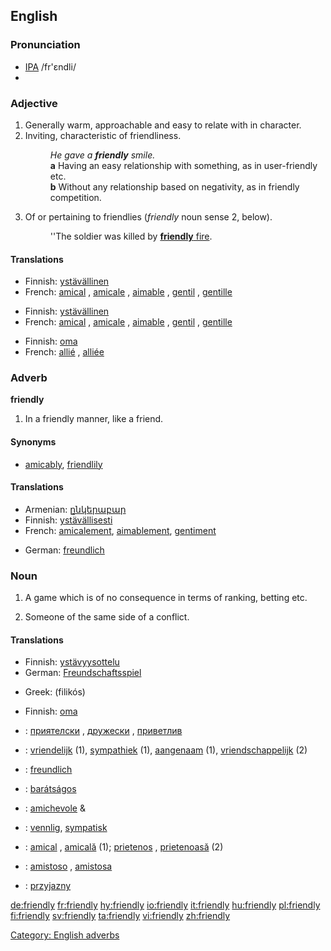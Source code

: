 ==English==

===Pronunciation===
*[[IPA]] /fr'εndli/
*{{audio|en-us-friendly.ogg|Audio (US)}}

===Adjective===
{{en-adj}}

# Generally warm, approachable and easy to relate with in character.
# Inviting, characteristic of friendliness.
#:''He gave a '''friendly''' smile.''
#: '''a''' Having an easy relationship with something, as in user-friendly etc.
#: '''b''' Without any relationship based on negativity, as in friendly competition.
# {{military}} Of or pertaining to friendlies (''friendly'' noun sense 2, below).
#:''The soldier was killed by [[friendly fire|'''friendly''' fire]].

====Translations====
{{trans-top|warm, approachable}}
*Finnish: [[ystävällinen]]
*French: [[amical]] {{m}}, [[amicale]] {{f}}, [[aimable]] {{m}} {{f}}, [[gentil]] {{m}}, [[gentille]] {{f}}
{{trans-mid}}
{{trans-bottom}}

{{trans-top|characteristic of friendliness}}
*Finnish: [[ystävällinen]]
*French: [[amical]] {{m}}, [[amicale]] {{f}}, [[aimable]] {{m}} {{f}}, [[gentil]] {{m}}, [[gentille]] {{f}}
{{trans-mid}}
{{trans-bottom}}

{{trans-top|military sense}}
*Finnish: [[oma]]
*French: [[allié]] {{m}}, [[alliée]] {{f}}
{{trans-mid}}
{{trans-bottom}}

===Adverb===
'''friendly'''
# In a friendly manner, like a friend.

====Synonyms====
* [[amicably]], [[friendlily]]

====Translations====
{{trans-top|in a friendly manner}}
*Armenian: [[ընկերաբար]]
*Finnish: [[ystävällinen|ystävällisesti]]
*French: [[amicalement]], [[aimablement]], [[gentiment]]
{{trans-mid}}
*German: [[freundlich]]
{{trans-bottom}}

[[Category: English adverbs]]

===Noun===
{{en-noun|friendlies}}

# {{sport}} A game which is of no consequence in terms of ranking, betting etc.
# {{context|military|lang=en}} Someone of the same side of a conflict.

====Translations====
{{trans-top|(''sports'') game}}
*Finnish: [[ystävyysottelu]]
*German: [[Freundschaftsspiel]] {{n}}
{{trans-mid}}
*Greek: {{t|el|φιλικός|m|}} (filikós)
{{trans-bottom}}

{{trans-top|someone of the same side}}
*Finnish: [[oma]]
{{trans-bottom}}

{{checktrans}}
{{trans-top|Translations to be checked}}
*{{ttbc|Bulgarian}}: [[приятелски]] {{m}}, [[дружески]] {{m}}, [[приветлив]] {{m}}
*{{ttbc|Dutch}}: [[vriendelijk]] (1), [[sympathiek]] (1), [[aangenaam]] (1), [[vriendschappelijk]] (2)
*{{ttbc|German}}: [[freundlich]]
*{{ttbc|Hungarian}}: [[barátságos]]
{{trans-mid}}
*{{ttbc|Italian}}: [[amichevole]] {{m}} & {{f}}
*{{ttbc|Norwegian}}: [[vennlig]], [[sympatisk]]
*{{ttbc|Romanian}}: [[amical]] {{m}}, [[amicală]] {{f}} (1); [[prietenos]] {{m}}, [[prietenoasă]] {{f}} (2)
*{{ttbc|Spanish}}: [[amistoso]] {{m}}, [[amistosa]] {{f}}
*{{ttbc|Polish}}: [[przyjazny]] {{m}}
{{trans-bottom}}

[[de:friendly]]
[[fr:friendly]]
[[hy:friendly]]
[[io:friendly]]
[[it:friendly]]
[[hu:friendly]]
[[pl:friendly]]
[[fi:friendly]]
[[sv:friendly]]
[[ta:friendly]]
[[vi:friendly]]
[[zh:friendly]]
